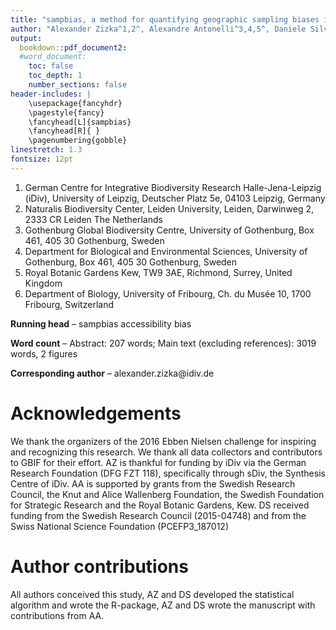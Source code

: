 ```yaml
---
title: "sampbias, a method for quantifying geographic sampling biases in species distribution data"
author: "Alexander Zizka^1,2^, Alexandre Antonelli^3,4,5^, Daniele Silvestro^3,4,6^"
output: 
  bookdown::pdf_document2:
  #word_document:
    toc: false
    toc_depth: 1
    number_sections: false
header-includes: |
    \usepackage{fancyhdr}
    \pagestyle{fancy}
    \fancyhead[L]{sampbias}
    \fancyhead[R]{ }
    \pagenumbering{gobble}
linestretch: 1.3
fontsize: 12pt
---
```



<!-- Affiliations -->
1. German Centre for Integrative Biodiversity Research Halle-Jena-Leipzig (iDiv), University of Leipzig, Deutscher Platz 5e, 04103 Leipzig, Germany
2. Naturalis Biodiversity Center, Leiden University, Leiden, Darwinweg 2, 2333 CR Leiden The Netherlands
3. Gothenburg Global Biodiversity Centre, University of Gothenburg, Box 461, 405 30 Gothenburg, Sweden
4. Department for Biological and Environmental Sciences, University of Gothenburg, Box 461, 405 30 Gothenburg, Sweden
5. Royal Botanic Gardens Kew, TW9 3AE, Richmond, Surrey, United Kingdom
6. Department of Biology, University of Fribourg, Ch. du Musée 10, 1700 Fribourg, Switzerland


**Running head** -- sampbias accessibility bias

**Word count** -- Abstract: 207 words; Main text (excluding references): 3019 words, 2 figures

**Corresponding author** -- alexander.zizka@idiv.de

# Acknowledgements
We thank the organizers of the 2016 Ebben Nielsen challenge for inspiring and recognizing this research. We thank all data collectors and contributors to GBIF for their effort. AZ is thankful for funding by iDiv via the German Research Foundation (DFG FZT 118), specifically through sDiv, the Synthesis Centre of iDiv. AA is supported by grants from the Swedish Research Council, the Knut and Alice Wallenberg Foundation, the Swedish Foundation for Strategic Research and the Royal Botanic Gardens, Kew. DS received funding from the Swedish Research Council (2015-04748) and from the Swiss National Science Foundation (PCEFP3_187012)

# Author contributions
All authors conceived this study, AZ and DS developed the statistical algorithm and wrote the R-package, AZ and DS wrote the manuscript with contributions from AA.
